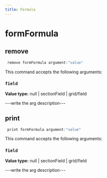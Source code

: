 ```yaml
---
title: Formula
---
```


# formFormula

## remove

```js filename="Terminal" copy
 remove formFormula argument:"value"
```

This command accepts the following arguments:

### `field`
**Value type:** null | sectionField | grid/field

---write the arg description---


## print

```js filename="Terminal" copy
 print formFormula argument:"value"
```

This command accepts the following arguments:

### `field`
**Value type:** null | sectionField | grid/field

---write the arg description---


